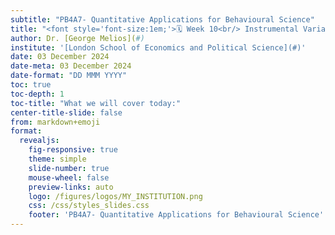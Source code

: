 ```yaml
---
subtitle: "PB4A7- Quantitative Applications for Behavioural Science"
title: "<font style='font-size:1em;'>🗓️ Week 10<br/> Instrumental Variables</font>"
author: Dr. [George Melios](#)
institute: '[London School of Economics and Political Science](#)'
date: 03 December 2024
date-meta: 03 December 2024
date-format: "DD MMM YYYY"
toc: true
toc-depth: 1
toc-title: "What we will cover today:"
center-title-slide: false
from: markdown+emoji
format:
  revealjs: 
    fig-responsive: true
    theme: simple
    slide-number: true
    mouse-wheel: false
    preview-links: auto
    logo: /figures/logos/MY_INSTITUTION.png
    css: /css/styles_slides.css
    footer: 'PB4A7- Quantitative Applications for Behavioural Science'
---
```

